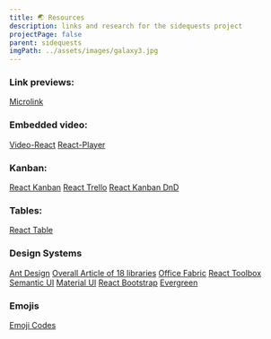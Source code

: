 ```yaml
---
title: 🌏 Resources
description: links and research for the sidequests project
projectPage: false
parent: sidequests
imgPath: ../assets/images/galaxy3.jpg
---
```


### Link previews:
[Microlink](https://docs.microlink.io/sdk/)


### Embedded video:
[Video-React](https://video-react.js.org/)
[React-Player](https://cookpete.com/react-player/)

### Kanban:
[React Kanban](https://www.reactkanban.com/b/BJ2zwryhN/tutorial-board)
[React Trello](https://github.com/rcdexta/react-trello)
[React Kanban DnD](https://github.com/lucasbesen/react-kanban-dnd)

### Tables:
[React Table](https://github.com/tannerlinsley/react-table)

### Design Systems
[Ant Design](https://ant.design/)
[Overall Article of 18 libraries](https://www.codeinwp.com/blog/react-ui-component-libraries-frameworks/)
[Office Fabric](https://developer.microsoft.com/en-us/fabric#/get-started/web#fabric-react)
[React Toolbox](https://github.com/react-toolbox/react-toolbox)
[Semantic UI](https://react.semantic-ui.com/)
[Material UI](https://material-ui.com/)
[React Bootstrap](https://react-bootstrap.github.io/)
[Evergreen](https://evergreen.segment.com/)

### Emojis
[Emoji Codes](https://unicode.org/emoji/charts/full-emoji-list.html)
